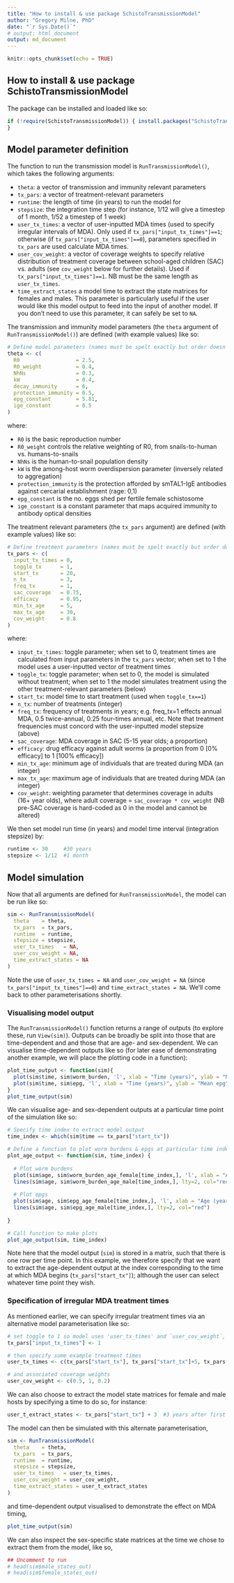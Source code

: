 ```yaml
---
title: "How to install & use package SchistoTransmissionModel"
author: "Gregory Milne, PhD"
date: "`r Sys.Date()`"
# output: html_document
output: md_document
---
```


```r
knitr::opts_chunk$set(echo = TRUE)
```


## How to install & use package SchistoTransmissionModel

The package can be installed and loaded like so:
```r
if (!require(SchistoTransmissionModel)) { install.packages("SchistoTransmissionModel", dependencies = TRUE)
}
```

## Model parameter definition

The function to run the transmission model is `RunTransmissionModel()`, which takes the following arguments:

- `theta`:  a vector of transmission and immunity relevant parameters
- `tx_pars`: a vector of treatment-relevant parameters
- `runtime`: the length of time (in years) to run the model for
- `stepsize`: the integration time step (for instance, 1/12 will give a timestep of 1 month, 1/52 a timestep of 1 week)
- `user_tx_times`: a vector of user-inputted MDA times (used to specify irregular intervals of MDA). Only used if `tx_pars["input_tx_times"]==1`; otherwise (if `tx_pars["input_tx_times"]==0`), parameters specified in `tx_pars` are used calculate MDA times.
- `user_cov_weight`: a vector of coverage weights to specify relative distribution of treatment coverage between school-aged children (SAC) vs. adults (see `cov_weight` below for further details). Used if `tx_pars["input_tx_times"]==1`. NB must be the same length as `user_tx_times`.
- `time_extract_states` a model time to extract the state matrices for females and males. This parameter is particularly useful if the user would like this model output to feed into the input of another model. If you don't need to use this parameter, it can safely be set to `NA`.

The transmission and immunity model parameters (the `theta` argument of `RunTransmissionModel()`) are defined (with example values) like so:
```r
# Define model parameters (names must be spelt exactly but order doesn't matter)
theta <- c(    
  R0                  = 2.5,
  R0_weight           = 0.4,
  NhNs                = 0.3,
  kW                  = 0.4,
  decay_immunity      = 6,
  protection_immunity = 0.5,
  epg_constant        = 5.81,
  ige_constant        = 0.5 
)
```

where:

- `R0` is the basic reproduction number
- `R0_weight` controls the relative weighting of R0, from snails-to-human vs. humans-to-snails
- `NhNs` is the human-to-snail population density
- `kW` is the among-host worm overdispersion parameter (inversely related to aggregation)
- `protection_immunity` is the protection afforded by smTAL1-IgE antibodies against cercarial establishment (rage: 0,1)
- `epg_constant` is the no. eggs shed per fertile female schistosome
- `ige_constant` is a constant parameter that maps acquired immunity to antibody optical densities

The treatment relevant parameters (the `tx_pars` argument) are defined (with example values) like so:
```r
# Define treatment parameters (names must be spelt exactly but order doesn't matter)
tx_pars <- c(
  input_tx_times = 0,
  toggle_tx      = 1,
  start_tx       = 20,
  n_tx           = 3,
  freq_tx        = 1,
  sac_coverage   = 0.75,
  efficacy       = 0.95,
  min_tx_age     = 5,
  max_tx_age     = 30,
  cov_weight     = 0.8
)
```

where:

- `input_tx_times`: toggle parameter; when set to 0, treatment times are calculated from input parameters in the `tx_pars` vector; when set to 1 the model uses a user-inputted vector of treatment times
- `toggle_tx`: toggle parameter; when set to 0, the model is simulated without treatment; when set to 1 the model simulates treatment using the other treatment-relevant parameters (below)
- `start_tx`: model time to start treatment (used when `toggle_tx==1`) 
- `n_tx`: number of treatments (integer)
- `freq_tx`: frequency of treatments in years; e.g. freq_tx=1 effects annual MDA, 0.5 twice-annual, 0.25 four-times annual, etc. Note that treatment frequencies must concord with the user-inputted model stepsize (above)
- `sac_coverage`: MDA coverage in SAC (5-15 year olds; a proportion)
- `efficacy`: drug efficacy against adult worms (a proportion from 0 [0% efficacy] to 1 [100% efficacy])
- `min_tx_age`: minimum age of individuals that are treated during MDA (an integer)
- `max_tx_age`: maximum age of individuals that are treated during MDA (an integer)
- `cov_weight`: weighting parameter that determines coverage in adults (16+ year olds), where adult coverage = `sac_coverage * cov_weight` (NB pre-SAC coverage is hard-coded as 0 in the model and cannot be altered)

We then set model run time (in years) and model time interval (integration stepsize) by:

```r
runtime <- 30     #30 years
stepsize <- 1/12  #1 month
```


## Model simulation

Now that all arguments are defined for `RunTransmissionModel`, the model can be run like so: 

```r
sim <- RunTransmissionModel(
  theta    = theta,
  tx_pars  = tx_pars, 
  runtime  = runtime, 
  stepsize = stepsize, 
  user_tx_times   = NA, 
  user_cov_weight = NA, 
  time_extract_states = NA
)
```

Note the use of `user_tx_times = NA` and `user_cov_weight = NA` (since `tx_pars["input_tx_times"]==0`) and `time_extract_states = NA`. We'll come back to other parameterisations shortly.


### Visualising model output
The `RunTransmissionModel()` function returns a range of outputs (to explore these, run `View(sim)`). Outputs can be broadly be split into those that are time-dependent and and those that are age- and sex-dependent. We can visualise time-dependent outputs like so (for later ease of demonstrating another example, we will place the plotting code in a function):

```r
plot_time_output <- function(sim){
  plot(sim$time, sim$worm_burden, 'l', xlab = "Time (years)", ylab = "Mean worm burden")
  plot(sim$time, sim$epg, 'l', xlab = "Time (years)", ylab = "Mean epg")
}
plot_time_output(sim)
```

We can visualise age- and sex-dependent outputs at a particular time point of the simulation like so:

```r
# Specify time index to extract model output
time_index <- which(sim$time == tx_pars["start_tx"])

# Define a function to plot worm burdens & epgs at particular time index
plot_age_output <- function(sim, time_index) {
  
  # Plot worm burdens
  plot(sim$age, sim$worm_burden_age_female[time_index,], 'l', xlab = "Age (years)", ylab = "Worm burden")
  lines(sim$age, sim$worm_burden_age_male[time_index,], lty=2, col="red")
  
  # Plot epgs
  plot(sim$age, sim$epg_age_female[time_index,], 'l', xlab = "Age (years)", ylab = "epg")
  lines(sim$age, sim$epg_age_male[time_index,], lty=2, col="red")
  
}

# Call function to make plots
plot_age_output(sim, time_index)
```

Note here that the model output (`sim`) is stored in a matrix, such that there is one row per time point. In this example, we therefore specify that we want to extract the age-dependent output at the index corresponding to the time at which MDA begins (`tx_pars["start_tx"]`); although the user can select whatever time point they wish.


### Specification of irregular MDA treatment times

As mentioned earlier, we can specify irregular treatment times via an alternative model parameterisation like so:

```r
# set toggle to 1 so model uses 'user_tx_times' and `user_cov_weight`, not MDA times and coverage weights informed by 'tx_pars' parameters
tx_pars["input_tx_times"] <- 1

# then specify some example treatment times
user_tx_times <- c(tx_pars["start_tx"], tx_pars["start_tx"]+5, tx_pars["start_tx"]+7)

# and associated coverage weights
user_cov_weight <- c(0.5, 1, 0.2)
```

We can also choose to extract the model state matrices for female and male hosts by specifying a time to do so, for instance:

```r
user_t_extract_states <- tx_pars["start_tx"] + 3  #3 years after first treatment
```

The model can then be simulated with this alternate parameterisation,

```r
sim <- RunTransmissionModel(
  theta    = theta,
  tx_pars  = tx_pars, 
  runtime  = runtime, 
  stepsize = stepsize, 
  user_tx_times   = user_tx_times, 
  user_cov_weight = user_cov_weight, 
  time_extract_states = user_t_extract_states
)
```

and time-dependent output visualised to demonstrate the effect on MDA timing,

```r
plot_time_output(sim)
```

We can also inspect the sex-specific state matrices at the time we chose to extract them from the model, like so,

```r
## Uncomment to run
# head(sim$male_states_out)
# head(sim$female_states_out)
```

